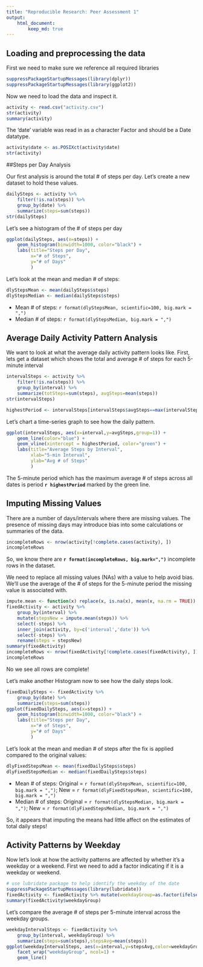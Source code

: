 ```yaml
---
title: "Reproducible Research: Peer Assessment 1"
output:
    html_document:
        keep_md: true
---
```


## Loading and preprocessing the data

First we need to make sure we reference all required libraries
```r
suppressPackageStartupMessages(library(dplyr))
suppressPackageStartupMessages(library(ggplot2))
```

Now we need to load the data and inspect it.
```r
activity <- read.csv("activity.csv")
str(activity)
summary(activity)
```

The 'date' variable was read in as a character Factor and should be a Date datatype.
```r
activity$date <- as.POSIXct(activity$date)
str(activity)
```


##Steps per Day Analysis

Our first analysis is around the total # of steps per day. Let's create a new dataset to hold these values.
```r
dailySteps <- activity %>%
    filter(!is.na(steps)) %>%
    group_by(date) %>%
    summarize(steps=sum(steps))
str(dailySteps)
```

Let's see a histogram of the # of steps per day
```r
ggplot(dailySteps, aes(x=steps)) +
    geom_histogram(binwidth=1000, color="black") +
    labs(title="Steps per Day", 
         x="# of Steps", 
         y="# of Days"
         )
```

Let's look at the mean and median # of steps:
```r
dlyStepsMean <- mean(dailySteps$steps)
dlyStepsMedian <- median(dailySteps$steps)
```
* Mean # of steps: `r format(dlyStepsMean, scientific=100, big.mark = ",")`
* Median # of steps: `r format(dlyStepsMedian, big.mark = ",")`

## Average Daily Activity Pattern Analysis

We want to look at what the average daily activity pattern looks like.  First, lets get a dataset which shows the total and average # of steps for each 5-minute interval
```r
intervalSteps <- activity %>%
    filter(!is.na(steps)) %>%
    group_by(interval) %>%
    summarize(totSteps=sum(steps), avgSteps=mean(steps))
str(intervalSteps)
```

```r
highestPeriod <- intervalSteps[intervalSteps$avgSteps==max(intervalSteps$avgSteps),]$interval
```


Let's chart a time-series graph to see how the daily pattern.
```r
ggplot(intervalSteps, aes(x=interval,y=avgSteps,group=1)) +
    geom_line(color="blue") +
    geom_vline(xintercept = highestPeriod, color="green") +
    labs(title="Average Steps by Interval",
         xlab="5-min Interval",
         ylab="Avg # of Steps"
         )
```

The 5-minute period which has the maximum average # of steps across all dates is period **`r highestPeriod`** marked by the green line.


## Imputing Missing Values

There are a number of days/intervals where there are missing values. The presence of missing days may introduce bias into some calculations or summaries of the data.

```r
incompleteRows <- nrow(activity[!complete.cases(activity), ])
incompleteRows
```

So, we know there are **`r format(incompleteRows, big.mark=",")`** incomplete rows in the dataset.

We need to replace all missing values (NAs) with a value to help avoid bias.  We'll use the average of the # of steps for the 5-minute period the missing value is associated with.
```r
impute.mean <- function(x) replace(x, is.na(x), mean(x, na.rm = TRUE))
fixedActivity <- activity %>%
    group_by(interval) %>%
    mutate(stepsNew = impute.mean(steps)) %>%
    select(-steps) %>%
    inner_join(activity, by=c('interval','date')) %>%
    select(-steps) %>%
    rename(steps = stepsNew)
summary(fixedActivity)
incompleteRows <- nrow(fixedActivity[!complete.cases(fixedActivity), ])
incompleteRows
```

No we see all rows are complete!

Let's make another Histogram now to see how the daily steps look.
```r
fixedDailySteps <- fixedActivity %>%
    group_by(date) %>%
    summarize(steps=sum(steps))
ggplot(fixedDailySteps, aes(x=steps)) +
    geom_histogram(binwidth=1000, color="black") +
    labs(title="Steps per Day", 
         x="# of Steps", 
         y="# of Days"
         )
```

Let's look at the mean and median # of steps after the fix is applied compared to the original values:
```r
dlyFixedStepsMean <- mean(fixedDailySteps$steps)
dlyFixedStepsMedian <- median(fixedDailySteps$steps)
```
* Mean # of steps: Original = `r format(dlyStepsMean, scientific=100, big.mark = ",")`; New = `r format(dlyFixedStepsMean, scientific=100, big.mark = ",")`
* Median # of steps: Original = `r format(dlyStepsMedian, big.mark = ",")`; New = `r format(dlyFixedStepsMedian, big.mark = ",")`

So, it appears that imputing the means had little affect on the estimates of total daily steps!

## Activity Patterns by Weekday

Now let's look at how the activity patterns are affected by whether it's a weekday or a weekend.  First we need to add a factor indicating if it is a weekday or weekend.
```r
# use lubridate package to help identify the weekday of the date
suppressPackageStartupMessages(library(lubridate))
fixedActivity <- fixedActivity %>% mutate(weekdayGroup=as.factor(ifelse(wday(date) %in% c(1,7),"weekend","weekday")))
summary(fixedActivity$weekdayGroup)
```


Let's compare the average # of steps per 5-minute interval across the weekday groups.
```r
weekdayIntervalSteps <- fixedActivity %>%
    group_by(interval, weekdayGroup) %>%
    summarize(steps=sum(steps),stepsAvg=mean(steps))
ggplot(weekdayIntervalSteps, aes(x=interval,y=stepsAvg,color=weekdayGroup)) +
    facet_wrap("weekdayGroup", ncol=1) +
    geom_line()
```


